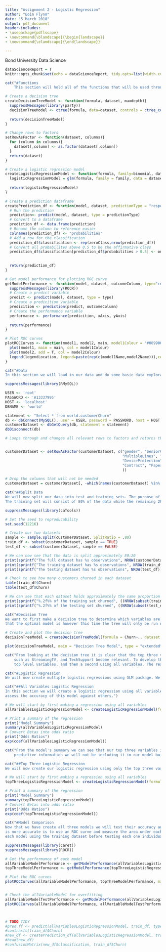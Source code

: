 ```yaml
---
title: "Assignment 2 - Logistic Regression"
author: "Eoin Flynn"
date: "5 March 2018"
output: pdf_document
header-includes:
- \usepackage{pdflscape}
- \newcommand{\blandscape}{\begin{landscape}}
- \newcommand{\elandscape}{\end{landscape}}

---
```


\centering
Bond University\linebreak
Data Science


\raggedright
\clearpage
\tableofcontents
\clearpage

```r
dataScienceReport = T
knitr::opts_chunk$set(echo = dataScienceReport, tidy.opts=list(width.cutoff=60),tidy=TRUE)
```

```r
cat("#Functions
    This section will hold all of the functions that will be used throughout this markdown.")
```
```r
# Create a decision tree
createDecisionTreeModel <- function(formula, dataset, maxdepth){
  suppressMessages(library(party))
  decisionTreeModel <- ctree(formula, data=dataset, controls = ctree_control(maxdepth = maxdepth))
  
  return(decisionTreeModel)
}

# Change rows to factors
setRowAsFactor <- function(dataset, columns){
  for (column in columns){
    dataset[,column] <- as.factor(dataset[,column])
  }
  return(dataset)
}

# Create a logistic regression model
createLogisticRegressionModel <- function(formula, family=binomial, dataset){
  logisticRegressionModel = glm(formula, family = family, data = dataset)
  
  return(logisticRegressionModel)
}

# Create a prediction dataframe
createPrediction_df <- function(model, dataset, predictionType = "response", oneClass, zeroClass){
  # Run the prediction
  prediction<- predict(model, dataset, type = predictionType)
  # Convert to a dataframe
  prediction_df <- data.frame(prediction)
  # Rename the column to reference easier
  colnames(prediction_df) <- "probabilities"
  # Add a row for the classification
  prediction_df$classification <- rep(zeroClass,nrow(prediction_df))
  # Convert all probabilites above 0.5 to be the affirmative class
  prediction_df$classification[prediction_df$probabilities > 0.5] <- oneClass
  
  
  return(prediction_df)
}

# Get model performance for plotting ROC curve
getModelPerformance <- function(model, dataset, outcomeColumn, type="response", xAxis = "tpr", yAxis = "fpr"){
  suppressMessages(library(ROCR))
  # Create a predict variable
  predict <- predict(model, dataset, type = type)
  # Create a predicition variable
  predicition <- prediction(predict, outcomeColumn)
  # Create the performance variable
  performance <- performance(predicition, xAxis, yAxis)
  
  return(performance)
}

# Plot ROC curves
plotROCCurves <- function(model1, model2, main, model1Colour = "#009900", model2Colour = "#FF8000", model1Name, model2Name, legendLocation = "bottomright"){
  plot(model1, main = main, col = model1Colour)
  plot(model2, add = T, col = model2Colour)
  legend(legendLocation, legend=paste(rep(c(model1Name,model2Name))),col=c(model1Colour, model2Colour),cex=0.8,fill=c(model1Colour, model2Colour))
}
```


```r
cat("#Data
In this section we will load in our data and do some basic data exploration.")
```
```r
suppressMessages(library(RMySQL))

USER <- 'root'
PASSWORD <- 'A13337995'
HOST <- 'localhost'
DBNAME <- 'world'

statement <- "Select * from world.customerChurn"
db <- dbConnect(MySQL(), user = USER, password = PASSWORD, host = HOST, dbname = DBNAME, port=3306)
customerDataset <- dbGetQuery(db, statement = statement)
dbDisconnect(db)

# Loops through and changes all relevant rows to factors and returns the dataset post modification


customerDataset <- setRowAsFactor(customerDataset, c("gender", "SeniorCitizen", "Partner", "Dependents", "PhoneService",
                                                     "MultipleLines", "InternetService", "OnlineSecurity", "OnlineBackup",
                                                     "DeviceProtection","TechSupport", "StreamingTV", "StreamingMovies",
                                                     "Contract", "PaperlessBilling", "PaymentMethod", "Churn"
                                                     ))

# Drop the columns that will not be needed
customerDataset = customerDataset[, -which(names(customerDataset) %in% c("customerID"))]

```


```r
cat("##Split Data
We will now split our data into test and training sets. The purpose of this is to create a sample of data that the model has never seen before in order to gauge its accuracy. 
The training set will consist of 80% of the data while the remaining 20% will constitute the test set.")
```
```r
suppressMessages(library(caTools))

# Set the seed to reproducability
set.seed(12216)

# Create our two datasets
sample <- sample.split(customerDataset, SplitRatio = .80)
train_df <- subset(customerDataset, sample == TRUE)
test_df <- subset(customerDataset, sample == FALSE)

# We can now see that the data is split approximately 80:20
print(sprintf("The full dataset has %s observations", NROW(customerDataset)))
print(sprintf("The training dataset has %s observations", NROW(train_df)))
print(sprintf("The testing dataset has %s observations", NROW(test_df)))

# Check to see how many customers churned in each dataset
table(train_df$Churn)
table(test_df$Churn)

# We can see that each dataset holds approximately the same proportion of customers who churned
print(sprintf("%.2f%% of the training set churned", ((NROW(subset(train_df, Churn=="Yes")))/NROW(train_df)*100)))
print(sprintf("%.2f%% of the testing set churned", ((NROW(subset(test_df, Churn=="Yes")))/NROW(test_df)*100)))
```


```r
cat("#Decision Tree
We want to first make a decision tree to determine which variables are best able to predict whether a customer will churn. We already know from our previous report
that the optimal model is however this time the tree will only be run on the training dataset.")
```
```r
# Create and plot the decision tree
decisionTreeModel = createDecisionTreeModel(formula = Churn~., dataset = train_df, maxdepth = 5)
```
\blandscape
```r
plot(decisionTreeModel, main = "Decision Tree Model", type = "extended", newpage = TRUE)
```
\elandscape
```r
cat("From looking at the decision tree it is clear that the top three variables are Contract, InternetService, and Tenure. Below those three levels, other variables
    such as StreamingTV, and TechSupport become relevant. To develop the best performing model with this dataset we will create a regression using only those three
    top level variables, and then a second using all variables. The results from each model will then be compared before the best model is presented to management.")
```


```r
cat("#Logistic Regression
We will now create multiple logistic regressions using GLM package. We will compare and then optimize before providing a final model to management for business use.")
```

```r
cat("##All Variables Logistic Regression
In this section we will create a logistic regression using all variables in the training dataset and look at statistical significance of each. Later in the report we will
assess the accuracy of this model against others.")
```
```r
# We will start by first making a regression using all variables
allVariablesLogisticRegressionModel <- createLogisticRegressionModel(formula = Churn~., dataset = train_df)

# Print a summary of the regression
print("Model Summary")
summary(allVariablesLogisticRegressionModel)
# Convert Betas into odds ratio
print("Odds Ratios")
exp(coef(allVariablesLogisticRegressionModel))
```
```r
cat("From the model's summary we can see that our top three variables identified earlier are all have a high statistical significance. TotalCharges is also statistically different from zero however since the decision tree deemed that it had no
    predictive information we will not be including it in our model building")
```

```r
cat("##Top Three Logistic Regression
We will now create our logistic regression using only the top three variables from our decision tree (Contract, InternetService, and Tenure)")
```
```r
# We will start by first making a regression using all variables
topThreeLogisticRegressionModel <- createLogisticRegressionModel(formula = Churn~Contract+InternetService+tenure, dataset = train_df)

# Print a summary of the regression
print("Model Summary")
summary(topThreeLogisticRegressionModel)
# Convert Betas into odds ratio
print("Odds Ratios")
exp(coef(topThreeLogisticRegressionModel))
```


```r
cat("#Model Comparison
Now that we have create all three models we will test their accuracy against the training dataset and also the test dataset. One of the easiest ways to see which model
is more accurate is to use an ROC curve and measure the area under each curve, the larger the area under the curve the more accurate the model is. We will first test
each model using the training dataset before testing each one individually with the test dataset to gauge how robust they are.")
```
```r
suppressMessages(library(caret))
suppressMessages(library(ROCR))

# Get the performance of each model
allVariableModelPerformance <- getModelPerformance(allVariablesLogisticRegressionModel, dataset = train_df, outcomeColumn = train_df$Churn)
topThreeModelPerformance <- getModelPerformance(topThreeLogisticRegressionModel, dataset = train_df, outcomeColumn = train_df$Churn)

# Plot the ROC curves
plotROCCurves(allVariableModelPerformance, topThreeModelPerformance, main = "ROC Curves Comparison", model1Name = "AllVariableModel", model2Name = "TopThreeModel")


# Check the allVariableModel for overfitting
allVariableModelTestPerformance <- getModelPerformance(allVariablesLogisticRegressionModel, dataset = test_df, outcomeColumn = test_df$Churn)
plotROCCurves(allVariableModelPerformance, allVariableModelTestPerformance, main = "ll Variable Robustness", model1Name = "Training Dataset", model2Name = "Test Dataset")



# TODO TIDY
#pred.ff <- predict(allVariablesLogisticRegressionModel, train_df, type = "response")
#contrasts(train_df$Churn)
#new_df <- createPrediction_df(allVariablesLogisticRegressionModel, train_df, oneClass = "Yes", zeroClass = "No")
#head(new_df)
#confusionMatrix(new_df$classification, train_df$Churn)


```






